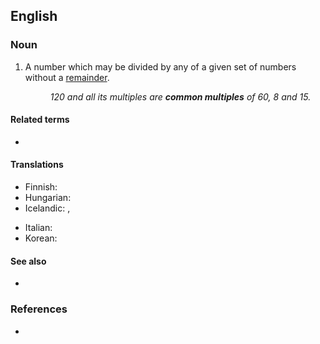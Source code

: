 ==English==

===Noun===
{{en-noun}}

# {{lb|en|mathematics}} A number which may be divided by any of a given set of numbers without a [[remainder]].
#: ''120 and all its multiples are '''common multiples''' of 60, 8 and 15.''

====Related terms====
* {{l|en|least common multiple}}

====Translations====
{{trans-top|in math}}
* Finnish: {{t|fi|yhteinen jaettava}}
* Hungarian: {{t|hu|közös többszörös}}
* Icelandic: {{t|is|samfeldi|n}}, {{t|is|sameiginlegt margfeldi|n}}
{{trans-mid}}
* Italian: {{t|it|multiplo comune|m}}
* Korean: {{t|ko|공배수}}
{{trans-bottom}}

====See also====
* {{l|en|common divisor}}

===References===
* {{R:American Heritage 2000}}